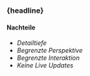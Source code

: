 
### {headline}

#### Nachteile


<Content>

- <em className="red">Detailtiefe</em>
- <em className="red">Begrenzte Perspektive</em>
- <em className="red">Begrenzte Interaktion</em>
- <em className="red">Keine Live Updates</em>

</Content>
